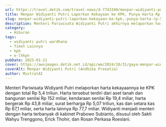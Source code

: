 ```yaml
---
url: https://travel.detik.com/travel-news/d-7743340/menpar-widiyanti-putri-laporkan-kekayaan-ke-kpk-punya-harta-rp-5-4-triliun
title: Menpar Widiyanti Putri Laporkan Kekayaan ke KPK, Punya Harta Rp 5,4 Triliun
slug: menpar-widiyanti-putri-laporkan-kekayaan-ke-kpk,-punya-harta-rp-5,4-triliun
description: Menteri Pariwisata Widiyanti Putri akhirnya melaporkan harta kekayaannya ke Komisi Pemberantasan Korupsi (KPK). Total kekayaan mencapai Rp 5,4 triliun.
category:
  - Hiburan
tags:
  - widiyanti putri wardhana
  - Tiket Lainnya
  - kpk
  - e-lhkpn
pubDate: 2025-01-21
cover: https://awsimages.detik.net.id/api/wm/2024/10/31/gaya-menpar-widi-wardhana-jumpa-pers-kejuaraan-jetski-2_169.jpeg?wid=54&w=650&v=1&t=jpeg
coverAlt: Menpar Widiyanti Putri (Andhika Prasetia)
author: MixtralAI
---
```

Menteri Pariwisata Widiyanti Putri melaporkan harta kekayaannya ke KPK dengan total Rp 5,4 triliun. Harta tersebut terdiri dari aset tanah dan bangunan senilai Rp 152 miliar, kendaraan senilai Rp 19,4 miliar, harta bergerak Rp 43,8 miliar, surat berharga Rp 5,07 triliun, kas dan setara kas Rp 67,1 miliar, serta harta lainnya Rp 77,7 miliar. Widiyanti menjadi menteri dengan harta terbanyak di kabinet Prabowo Subianto, disusul oleh Sakti Wahyu Trenggono, Erick Thohir, dan Rosan Perkasa Roeslani.
